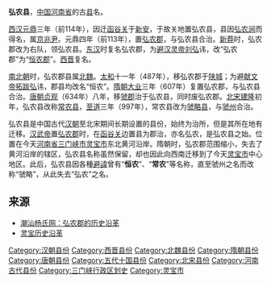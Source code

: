 '''弘农县'''，[[中国|中国]][[河南省|河南省]]的古[[县|县]]名。

[[西汉|西汉]][[元鼎|元鼎]]三年（前114年），因迁[[函谷关|函谷关]]于[[新安县|新安]]，于故关地置弘农县，县因[[弘农涧|弘农涧]]而得名，属[[京兆尹|京兆尹]]。元鼎四年（前113年），置[[弘农郡|弘农郡]]，与弘农县合治。[[新朝|新]][[王莽|莽]]时，弘农郡改为右队，领弘农县。[[东汉|东汉]]时复名弘农郡，为[[避讳|避]][[汉灵帝|汉灵帝刘弘]]讳，改“弘农郡”为“[[恒农郡|恒农郡]]”。[[西晋|西晋]]复名。

[[南北朝|南北朝]]时，弘农郡县属[[北魏|北魏]]。[[太和_(北魏)|太和]]十一年（487年），移弘农郡于[[陕城县|陕城]]；为避[[拓跋弘|献文帝拓跋弘]]讳，郡县均改名“恒农”。[[隋朝|隋朝]][[大业_(年号)|大业]]三年（607年）复置弘农郡，与弘农县合治。[[唐朝|唐朝]][[貞觀_(唐朝)|贞观]]（634年）八年，移[[虢郡|虢郡]]治于弘农县，同时废弘农郡。[[北宋|北宋]][[建隆|建隆]]初年，弘农县改称[[常农县|常农县]]，[[至道|至道]]三年（997年），常农县改为[[虢略县|虢略县]]，与[[虢州|虢州]]合治。

弘农县是中国古代[[汉朝|汉朝]]至北宋期间长期设置的县份，始终为治所，但是其所在地有迁移。[[汉武帝|汉武帝]]置[[弘农郡|弘农郡]]时，在[[函谷关|函谷关]]边置县为郡治，亦名弘农，是弘农县之始。位置在今天[[河南省|河南省]][[三门峡市|三门峡市]][[灵宝市|灵宝市]]东北黄河沿岸。隋朝时，弘农郡范围缩小，失去了黄河沿岸的辖区，弘农县名称虽然保留，却也因此向西南迁移到了今天[[灵宝市|灵宝市]]中心地区。此后，弘农县因各種[[避諱|避諱]]曾有“'''恒农'''”、“'''常农'''”等名称，直至虢州之名而改称“虢略”，从此失去“弘农”之名。

==来源==
* [http://www.yangshi.org.cn/news/Show.asp?id=400 潮汕杨氏网：弘农郡的历史沿革]{{dead link|date=2018年2月 |bot=InternetArchiveBot |fix-attempted=yes }}
* [http://www.jclb.org/archiver/?tid-1040.html 灵宝历史沿革] {{Wayback|url=http://www.jclb.org/archiver/?tid-1040.html |date=20210621011851 }}

{{河南行政区划小作品}}
{{DEFAULTSORT:H}}
[[Category:汉朝县份|Category:汉朝县份]]
[[Category:西晋县份|Category:西晋县份]]
[[Category:北魏县份|Category:北魏县份]]
[[Category:隋朝县份|Category:隋朝县份]]
[[Category:唐朝县份|Category:唐朝县份]]
[[Category:五代十国县份|Category:五代十国县份]]
[[Category:北宋县份|Category:北宋县份]]
[[Category:河南古代县份|Category:河南古代县份]]
[[Category:三门峡行政区划史|Category:三门峡行政区划史]]
[[Category:灵宝市|Category:灵宝市]]